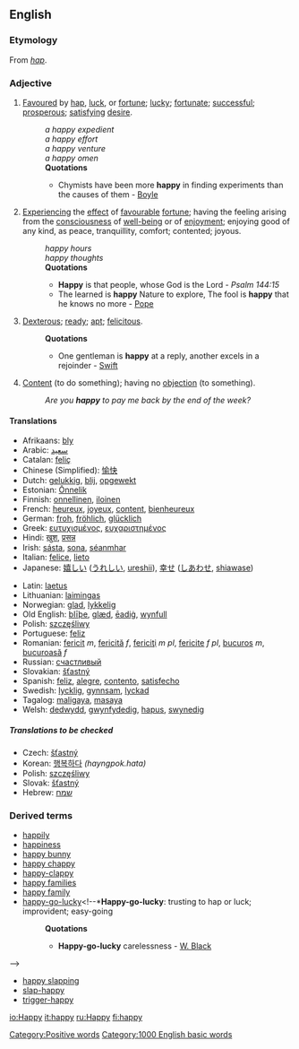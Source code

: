 ==English==

{{rank|none|river|change|508|happy|hours|clear|pretty}}

===Etymology===
From ''[[hap]]''.

===Adjective===
{{en-ad2|'''happy'''|'''[[happier]]'''|'''[[happiest]]'''}}

#[[favour|Favoured]] by [[hap]], [[luck]], or [[fortune]]; [[lucky]]; [[fortunate]]; [[successful]]; [[prosperous]]; [[satisfy]]ing [[desire]].
#:''a happy expedient''
#:''a happy effort''
#:''a happy venture''
#:''a happy omen''
#:'''Quotations'''
#:*Chymists have been more '''happy''' in finding experiments than the causes of them - [[Boyle]]
#[[experience|Experiencing]] the [[effect]] of [[favourable]] [[fortune]]; having the feeling arising from the [[consciousness]] of [[well-being]] or of [[enjoyment]]; enjoying good of any kind, as peace, tranquillity, comfort; contented; joyous.
#:''happy hours''
#:''happy thoughts''
#:'''Quotations'''
#:*'''Happy''' is that people, whose God is the Lord - ''Psalm 144:15''
#:*The learned is '''happy''' Nature to explore, The fool is '''happy''' that he knows no more - [[Pope]]
# [[dexterous|Dexterous]]; [[ready]]; [[apt]]; [[felicitous]].
#:'''Quotations'''
#:*One gentleman is '''happy''' at a reply, another excels in a rejoinder - [[Swift]]
# [[content|Content]] (to do something); having no [[objection]] (to something).
#:''Are you '''happy''' to pay me back by the end of the week?''

====Translations====
{{TOW}}
{{top}}
*Afrikaans: [[bly]]
*Arabic: [[سعيد]]
*Catalan: [[feliç]]
*Chinese (Simplified): [[愉快]]
*Dutch: [[gelukkig]], [[blij]], [[opgewekt]]
*Estonian: [[Ōnnelik]]
*Finnish: [[onnellinen]], [[iloinen]]
*French: [[heureux]], [[joyeux]], [[content]], [[bienheureux]]
*German: [[froh]], [[fröhlich]], [[glücklich]]
*Greek: [[ευτυχισμένος]], [[ευχαριστημένος]]
*Hindi: [[ख़ुश]], [[प्रसन्न]]
*Irish: [[sásta]], [[sona]], [[séanmhar]]
*Italian: [[felice]], [[lieto]]
*Japanese: [[嬉しい]] ([[うれしい]], [[ureshii]]), [[幸せ]] ([[しあわせ]], [[shiawase]])
{{mid}}
*Latin: [[laetus]]
*Lithuanian: [[laimingas]]
*Norwegian: [[glad]], [[lykkelig]]
*Old English: [[bliþe|blīþe]], [[glæd]], [[eadig|ēadiġ]], [[wynfull]]
*Polish: [[szczęśliwy]]
*Portuguese: [[feliz]]
*Romanian: [[fericit]] ''m'', [[fericită]] ''f'', [[fericiţi]] ''m pl'', [[fericite]] ''f pl'', [[bucuros]] ''m'', [[bucuroasă]] ''f''
*Russian: [[счaстливый]]
*Slovakian: [[šťastný]]
*Spanish: [[feliz]], [[alegre]], [[contento]], [[satisfecho]]
*Swedish: [[lycklig]], [[gynnsam]], [[lyckad]]
*Tagalog: [[maligaya]], [[masaya]]
*Welsh: [[dedwydd]], [[gwynfydedig]], [[hapus]], [[swynedig]]
{{bottom}}

=====Translations to be checked=====
{{checktrans}}
*Czech: [[šťastný]]
*Korean: [[행복하다]] ''(hayngpok.hata)''
*Polish: [[szczęśliwy]]
*Slovak: [[šťastný]]
*Hebrew: [[שמח]]

===Derived terms===
*[[happily]]
*[[happiness]]
*[[happy bunny]]
*[[happy chappy]]
*[[happy-clappy]]
*[[happy families]]<!--card game-->
*[[happy family]] <!--*'''Happy family''': a collection of animals of different and hostile propensities living peaceably together in one cage. Used ironically of conventional alliances of persons who are in fact mutually repugnant-->
*[[happy-go-lucky]]<!--*'''Happy-go-lucky''': trusting to hap or luck; improvident; easy-going
*:'''Quotations'''
*:*'''Happy-go-lucky''' carelessness - [[W. Black]]
-->
*[[happy slapping]]
*[[slap-happy]]
*[[trigger-happy]]

[[Category:Positive words]]
[[Category:1000 English basic words]]

[[io:Happy]]
[[it:happy]]
[[ru:Happy]]
[[fi:happy]]